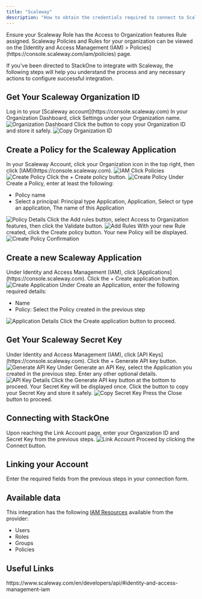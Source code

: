 ```yaml
---
title: "Scaleway"
description: "How to obtain the credentials required to connect to Scaleway."
---
```



<Warning>
  Ensure your Scaleway Role has the Access to Organization features Rule assigned. Scaleway Policies and Rules for your organization can be viewed on the [Identity and Access Management (IAM) > Policies](https://console.scaleway.com/iam/policies) page.
</Warning>

If you've been directed to StackOne to integrate with Scaleway, the following steps will help you understand the process and any necessary actions to configure successful integration.

## Get Your Scaleway Organization ID

<Steps>
  <Step title="Log in to Scaleway">
    Log in to your [Scaleway account](https://console.scaleway.com)
  </Step>

  <Step title="Access Organization Settings">
    In your Organization Dashboard, click Settings under your Organization name.
    <Frame>
      <img className='rounded-md' style={{ margin: '0 auto', border: '1px solid #efefef' }} alt="Organization Dashboard" src="/images/scaleway/image1.png" />
    </Frame>
  </Step>

  <Step title="Copy Organization ID">
    Click the button to copy your Organization ID and store it safely.
    <Frame>
      <img className='rounded-md' style={{ margin: '0 auto', border: '1px solid #efefef' }} alt="Copy Organization ID" src="/images/scaleway/image2.png" />
    </Frame>
  </Step>
</Steps>

## Create a Policy for the Scaleway Application

<Steps>
  <Step title="Access IAM">
    In your Scaleway Account, click your Organization icon in the top right, then click [IAM](https://console.scaleway.com).
    <Frame>
      <img className='rounded-md' style={{ margin: '0 auto', border: '1px solid #efefef' }} alt="IAM" src="/images/scaleway/image3.png" />
    </Frame>
  </Step>

  <Step title="View Policies">
    Click Policies
    <Frame>
      <img className='rounded-md' style={{ margin: '0 auto', border: '1px solid #efefef' }} alt="Create Policy" src="/images/scaleway/image4.png" />
    </Frame>
  </Step>

  <Step title="Create New Policy">
    Click the + Create policy button.
    <Frame>
      <img className='rounded-md' style={{ margin: '0 auto', border: '1px solid #efefef' }} alt="Create Policy" src="/images/scaleway/image5.png" />
    </Frame>
  </Step>

  <Step title="Enter Policy Details">
    Under Create a Policy, enter at least the following:
    <ul>
      <li>Policy name</li>
      <li>Select a principal: Principal type Application, Application, Select or type an application, The name of this Application</li>
    </ul>
    <Frame>
      <img className='rounded-md' style={{ margin: '0 auto', border: '1px solid #efefef' }} alt="Policy Details" src="/images/scaleway/image6.png" />
    </Frame>
  </Step>

  <Step title="Add Rules">
    Click the Add rules button, select Access to Organization features, then click the Validate button.
    <Frame>
      <img className='rounded-md' style={{ margin: '0 auto', border: '1px solid #efefef' }} alt="Add Rules" src="/images/scaleway/image7.png" />
    </Frame>
  </Step>

  <Step title="Create Policy">
    With your new Rule created, click the Create policy button. Your new Policy will be displayed.
    <Frame>
      <img className='rounded-md' style={{ margin: '0 auto', border: '1px solid #efefef' }} alt="Create Policy Confirmation" src="/images/scaleway/image8.png" />
    </Frame>
  </Step>
</Steps>

## Create a new Scaleway Application

<Steps>
  <Step title="Access Applications">
    Under Identity and Access Management (IAM), click [Applications](https://console.scaleway.com).
  </Step>

  <Step title="Create Application">
    Click the + Create application button.
    <Frame>
      <img className='rounded-md' style={{ margin: '0 auto', border: '1px solid #efefef' }} alt="Create Application" src="/images/scaleway/image9.png" />
    </Frame>
  </Step>

  <Step title="Enter Application Details">
    Under Create an Application, enter the following required details:
    <ul>
      <li>Name</li>
      <li>Policy: Select the Policy created in the previous step</li>
    </ul>
    <Frame>
      <img className='rounded-md' style={{ margin: '0 auto', border: '1px solid #efefef' }} alt="Application Details" src="/images/scaleway/image10.png" />
    </Frame>
  </Step>

  <Step title="Create Application">
    Click the Create application button to proceed.
  </Step>
</Steps>

## Get Your Scaleway Secret Key

<Steps>
  <Step title="Access API Keys">
    Under Identity and Access Management (IAM), click [API Keys](https://console.scaleway.com).
  </Step>

  <Step title="Generate API Key">
    Click the + Generate API key button.
    <Frame>
      <img className='rounded-md' style={{ margin: '0 auto', border: '1px solid #efefef' }} alt="Generate API Key" src="/images/scaleway/image11.png" />
    </Frame>
  </Step>

  <Step title="Enter API Key Details">
    Under Generate an API Key, select the Application you created in the previous step. Enter any other optional details.
    <Frame>
      <img className='rounded-md' style={{ margin: '0 auto', border: '1px solid #efefef' }} alt="API Key Details" src="/images/scaleway/image12.png" />
    </Frame>
  </Step>

  <Step title="Generate API Key">
    Click the Generate API key button at the bottom to proceed. Your Secret Key will be displayed once. Click the button to copy your Secret Key and store it safely.
    <Frame>
      <img className='rounded-md' style={{ margin: '0 auto', border: '1px solid #efefef' }} alt="Copy Secret Key" src="/images/scaleway/image13.png" />
    </Frame>
  </Step>

  <Step title="Close">
    Press the Close button to proceed.
  </Step>
</Steps>

## Connecting with StackOne

<Steps>
  <Step title="Enter Credentials">
    Upon reaching the Link Account page, enter your Organization ID and Secret Key from the previous steps.
    <Frame>
      <img className='rounded-md' style={{ margin: '0 auto', border: '1px solid #efefef' }} alt="Link Account" src="/images/scaleway/image14.png" />
    </Frame>
  </Step>

  <Step title="Connect">
    Proceed by clicking the Connect button.
  </Step>
</Steps>


## Linking your Account

Enter the required fields from the previous steps in your connection form.

<IntegrationFooter />


## Available data

This integration has the following [IAM Resources](https://docs.stackone.com/reference/iam_list_users) available from the provider:
<ul>
 <li>Users</li>
 <li>Roles</li>
 <li>Groups</li>
 <li>Policies</li>
</ul>


## Useful Links
<Card title="API Reference" icon="link" href="https://www.scaleway.com/en/developers/api/#identity-and-access-management-iam">
    https://www.scaleway.com/en/developers/api/#identity-and-access-management-iam
</Card>

